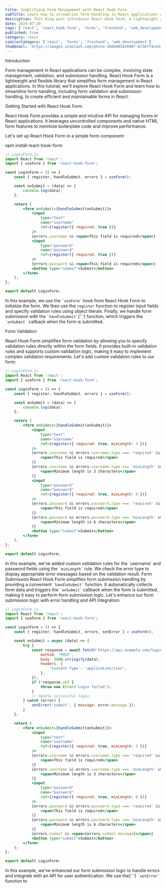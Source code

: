```yaml
---
title: Simplifying Form Management with React Hook Form
subTitle: Learn how to streamline form handling in React applications with React Hook Form
description: This blog post introduces React Hook Form, a lightweight and flexible library for managing forms in React applications, providing efficient form validation and submission handling.
date: 2024-07-20
tags: ['react', 'react_hook_form', 'forms', 'frontend', 'web_development']
published: true
category: react
similarCategory: ['react', 'forms', 'frontend', 'web_development']
thumbnail: 'https://images.unsplash.com/photo-1604403428907-673e7f4cd341?q=80&w=2071&auto=format&fit=crop&ixlib=rb-4.0.3&ixid=M3wxMjA3fDB8MHxwaG90by1wYWdlfHx8fGVufDB8fHx8fA%3D%3D'
---
```


<Heading type="danger">Introduction</Heading>

<Paragraph>
    Form management in React applications can be complex, involving state
    management, validation, and submission handling. React Hook Form is a
    lightweight and flexible library that simplifies form management in React
    applications. In this tutorial, we'll explore React Hook Form and learn how
    to streamline form handling, including form validation and submission
    handling, to create efficient and maintainable forms in React.
</Paragraph>

<Heading>Getting Started with React Hook Form</Heading>

<Paragraph>
    React Hook Form provides a simple and intuitive API for managing forms in
    React applications. It leverages uncontrolled components and native HTML
    form features to minimize boilerplate code and improve performance.
</Paragraph>

<Paragraph>Let's set up React Hook Form in a simple form component:</Paragraph>

<CallOut>npm install react-hook-form</CallOut>

```jsx
// LoginForm.js
import React from 'react';
import { useForm } from 'react-hook-form';

const LoginForm = () => {
    const { register, handleSubmit, errors } = useForm();

    const onSubmit = (data) => {
        console.log(data);
    };

    return (
        <form onSubmit={handleSubmit(onSubmit)}>
            <input
                type="text"
                name="username"
                ref={register({ required: true })}
            />
            {errors.username && <span>This field is required</span>}
            <input
                type="password"
                name="password"
                ref={register({ required: true })}
            />
            {errors.password && <span>This field is required</span>}
            <button type="submit">Submit</button>
        </form>
    );
};

export default LoginForm;
```

<Paragraph>
    In this example, we use the <code>`useForm`</code> hook from React Hook Form
    to initialize the form. We then use the <code>register</code> function to
    register input fields and specify validation rules using object literals.
    Finally, we handle form submission with the <code>`handleSubmit`</code>{' '}
    function, which triggers the <code>`onSubmit`</code> callback when the form
    is submitted.
</Paragraph>

<Heading>Form Validation</Heading>

<Paragraph>
    React Hook Form simplifies form validation by allowing you to specify
    validation rules directly within the form fields. It provides built-in
    validation rules and supports custom validation logic, making it easy to
    implement complex validation requirements.
</Paragraph>
<Paragraph>Let's add custom validation rules to our form:</Paragraph>

```jsx
// LoginForm.js
import React from 'react';
import { useForm } from 'react-hook-form';

const LoginForm = () => {
    const { register, handleSubmit, errors } = useForm();

    const onSubmit = (data) => {
        console.log(data);
    };

    return (
        <form onSubmit={handleSubmit(onSubmit)}>
            <input
                type="text"
                name="username"
                ref={register({ required: true, minLength: 3 })}
            />
            {errors.username && errors.username.type === 'required' && (
                <span>This field is required</span>
            )}
            {errors.username && errors.username.type === 'minLength' && (
                <span>Minimum length is 3 characters</span>
            )}
            <input
                type="password"
                name="password"
                ref={register({ required: true, minLength: 6 })}
            />
            {errors.password && errors.password.type === 'required' && (
                <span>This field is required</span>
            )}
            {errors.password && errors.password.type === 'minLength' && (
                <span>Minimum length is 6 characters</span>
            )}
            <button type="submit">Submit</button>
        </form>
    );
};

export default LoginForm;
```

<Paragraph>
    In this example, we've added custom validation rules for the `username` and
    password fields using the <code>`minLength`</code> rule. We check the error
    type to display appropriate error messages based on the validation result.
</Paragraph>
<Heading>Form Submission</Heading>

<Paragraph>
    React Hook Form simplifies form submission handling by providing a
    convenient <code>`handleSubmit`</code> function. It automatically collects
    form data and triggers the <code>`onSubmit`</code> callback when the form is
    submitted, making it easy to perform form submission logic.
</Paragraph>
<Paragraph>
    Let's enhance our form submission logic with error handling and API
    integration:
</Paragraph>

```jsx
// LoginForm.js
import React from 'react';
import { useForm } from 'react-hook-form';

const LoginForm = () => {
    const { register, handleSubmit, errors, setError } = useForm();

    const onSubmit = async (data) => {
        try {
            const response = await fetch('https://api.example.com/login', {
                method: 'POST',
                body: JSON.stringify(data),
                headers: {
                    'Content-Type': 'application/json',
                },
            });
            if (!response.ok) {
                throw new Error('Login failed');
            }
            // Handle successful login
        } catch (error) {
            setError('submit', { message: error.message });
        }
    };

    return (
        <form onSubmit={handleSubmit(onSubmit)}>
            <input
                type="text"
                name="username"
                ref={register({ required: true, minLength: 3 })}
            />
            {errors.username && errors.username.type === 'required' && (
                <span>This field is required</span>
            )}
            {errors.username && errors.username.type === 'minLength' && (
                <span>Minimum length is 3 characters</span>
            )}
            <input
                type="password"
                name="password"
                ref={register({ required: true, minLength: 6 })}
            />
            {errors.password && errors.password.type === 'required' && (
                <span>This field is required</span>
            )}
            {errors.password && errors.password.type === 'minLength' && (
                <span>Minimum length is 6 characters</span>
            )}
            {errors.submit && <span>{errors.submit.message}</span>}
            <button type="submit">Submit</button>
        </form>
    );
};

export default LoginForm;
```

<Paragraph>
    In this example, we've enhanced our form submission logic to handle errors
    and integrate with an API for user authentication. We use the{' '}
    <code>`setError`</code> function to
</Paragraph>
